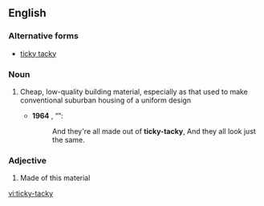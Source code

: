 ==English==

===Alternative forms===
* [[ticky tacky]]

===Noun===
{{en-noun|-}}

# {{context|US}} Cheap, low-quality building material, especially as that used to make conventional suburban housing of a uniform design
#* '''1964''' {{w|Malvina Reynolds}}, “{{w|Little Boxes}}”:
#*:And they're all made out of '''ticky-tacky''', And they all look just the same.

===Adjective===
{{en-adj|-}}

# {{context|US}} Made of this material

[[vi:ticky-tacky]]